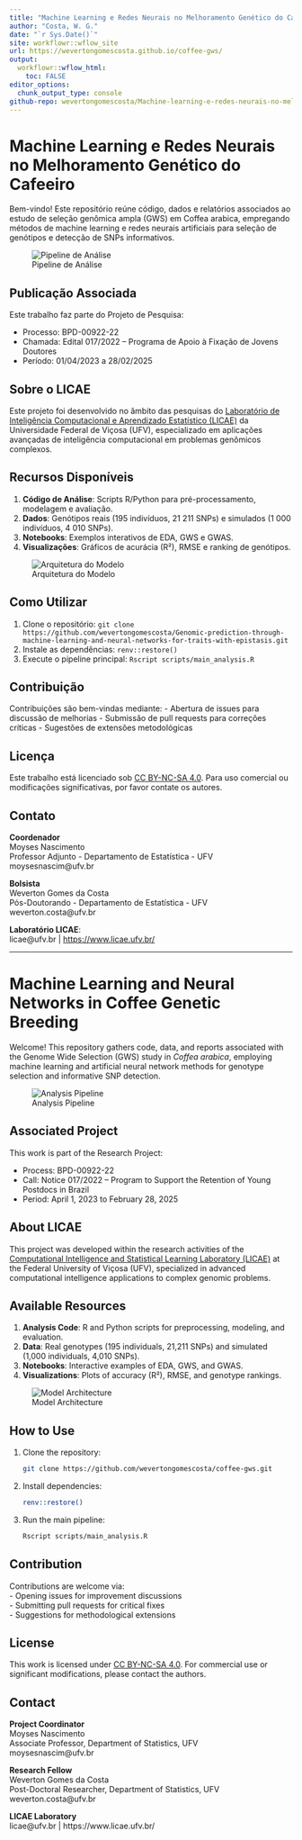 ```yaml
---
title: "Machine Learning e Redes Neurais no Melhoramento Genético do Cafeeiro"
author: "Costa, W. G."
date: "`r Sys.Date()`"
site: workflowr::wflow_site
url: https://wevertongomescosta.github.io/coffee-gws/
output:
  workflowr::wflow_html:
    toc: FALSE
editor_options:
  chunk_output_type: console
github-repo: wevertongomescosta/Machine-learning-e-redes-neurais-no-melhoramento-genetico-do-cafeeiro
---
```


# Machine Learning e Redes Neurais no Melhoramento Genético do Cafeeiro

Bem-vindo! Este repositório reúne código, dados e relatórios associados ao estudo de seleção genômica ampla (GWS) em Coffea arabica, empregando métodos de machine learning e redes neurais artificiais para seleção de genótipos e detecção de SNPs informativos.

![Pipeline de Análise](images/analysis_pipeline.png)

## Publicação Associada

Este trabalho faz parte do Projeto de Pesquisa:  

- Processo: BPD-00922-22  
- Chamada: Edital 017/2022 – Programa de Apoio à Fixação de Jovens Doutores  
- Período: 01/04/2023 a 28/02/2025  

## Sobre o LICAE
Este projeto foi desenvolvido no âmbito das pesquisas do [Laboratório de Inteligência Computacional e Aprendizado Estatístico (LICAE)](https://www.licae.ufv.br/) da Universidade Federal de Viçosa (UFV), especializado em aplicações avançadas de inteligência computacional em problemas genômicos complexos.

## Recursos Disponíveis

1. **Código de Análise**: Scripts R/Python para pré-processamento, modelagem e avaliação.  
2. **Dados**: Genótipos reais (195 indivíduos, 21 211 SNPs) e simulados (1 000 indivíduos, 4 010 SNPs).  
3. **Notebooks**: Exemplos interativos de EDA, GWS e GWAS.  
4. **Visualizações**: Gráficos de acurácia (R²), RMSE e ranking de genótipos.  

![Arquitetura do Modelo](images/model_architecture.png)

## Como Utilizar
1. Clone o repositório: `git clone https://github.com/wevertongomescosta/Genomic-prediction-through-machine-learning-and-neural-networks-for-traits-with-epistasis.git`
2. Instale as dependências: `renv::restore()`
3. Execute o pipeline principal: `Rscript scripts/main_analysis.R`

## Contribuição
Contribuições são bem-vindas mediante:
- Abertura de issues para discussão de melhorias
- Submissão de pull requests para correções críticas
- Sugestões de extensões metodológicas

## Licença
Este trabalho está licenciado sob [CC BY-NC-SA 4.0](https://creativecommons.org/licenses/by-nc-sa/4.0/). Para uso comercial ou modificações significativas, por favor contate os autores.

## Contato
**Coordenador**  
Moyses Nascimento  
Professor Adjunto - Departamento de Estatística - UFV
moysesnascim@ufv.br

**Bolsista**  
Weverton Gomes da Costa  
Pós-Doutorando - Departamento de Estatística - UFV  
weverton.costa@ufv.br


**Laboratório LICAE**:  
licae@ufv.br | [https://www.licae.ufv.br/](https://www.licae.ufv.br/)

---

# Machine Learning and Neural Networks in Coffee Genetic Breeding

Welcome! This repository gathers code, data, and reports associated with the Genome Wide Selection (GWS) study in *Coffea arabica*, employing machine learning and artificial neural network methods for genotype selection and informative SNP detection.

![Analysis Pipeline](images/analysis_pipeline.png)

## Associated Project

This work is part of the Research Project:

- Process: BPD-00922-22  
- Call: Notice 017/2022 – Program to Support the Retention of Young Postdocs in Brazil  
- Period: April 1, 2023 to February 28, 2025  

## About LICAE

This project was developed within the research activities of the [Computational Intelligence and Statistical Learning Laboratory (LICAE)](https://www.licae.ufv.br/) at the Federal University of Viçosa (UFV), specialized in advanced computational intelligence applications to complex genomic problems.

## Available Resources

1. **Analysis Code**: R and Python scripts for preprocessing, modeling, and evaluation.  
2. **Data**: Real genotypes (195 individuals, 21,211 SNPs) and simulated (1,000 individuals, 4,010 SNPs).  
3. **Notebooks**: Interactive examples of EDA, GWS, and GWAS.  
4. **Visualizations**: Plots of accuracy (R²), RMSE, and genotype rankings.  

![Model Architecture](images/model_architecture.png)

## How to Use

1. Clone the repository:  
   ```bash
   git clone https://github.com/wevertongomescosta/coffee-gws.git
   ```
2. Install dependencies:  
   ```bash
   renv::restore()
   ```
3. Run the main pipeline:  
   ```bash
   Rscript scripts/main_analysis.R
   ```

## Contribution

Contributions are welcome via:  
- Opening issues for improvement discussions  
- Submitting pull requests for critical fixes  
- Suggestions for methodological extensions  

## License

This work is licensed under [CC BY-NC-SA 4.0](https://creativecommons.org/licenses/by-nc-sa/4.0/). For commercial use or significant modifications, please contact the authors.

## Contact

**Project Coordinator**  
Moyses Nascimento  
Associate Professor, Department of Statistics, UFV  
moysesnascim@ufv.br  

**Research Fellow**  
Weverton Gomes da Costa  
Post-Doctoral Researcher, Department of Statistics, UFV  
weverton.costa@ufv.br  

**LICAE Laboratory**  
licae@ufv.br | https://www.licae.ufv.br/